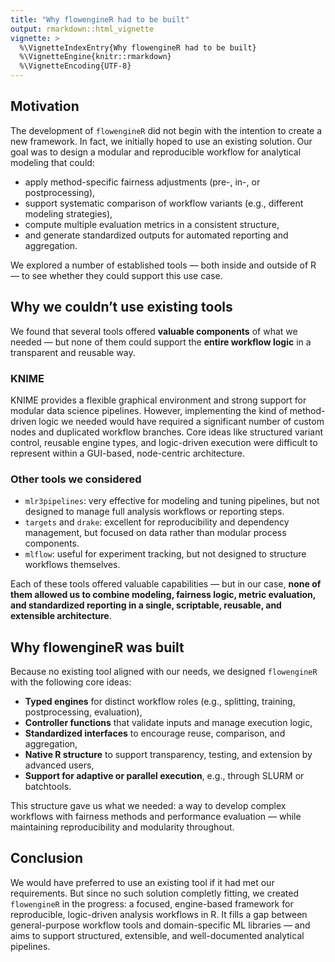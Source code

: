 ```yaml
---
title: "Why flowengineR had to be built"
output: rmarkdown::html_vignette
vignette: >
  %\VignetteIndexEntry{Why flowengineR had to be built}
  %\VignetteEngine{knitr::rmarkdown}
  %\VignetteEncoding{UTF-8}
---
```


## Motivation

The development of `flowengineR` did not begin with the intention to create a new 
framework. In fact, we initially hoped to use an existing solution. Our goal was 
to design a modular and reproducible workflow for analytical modeling that could:

- apply method-specific fairness adjustments (pre-, in-, or postprocessing),
- support systematic comparison of workflow variants (e.g., different modeling strategies),
- compute multiple evaluation metrics in a consistent structure,
- and generate standardized outputs for automated reporting and aggregation.

We explored a number of established tools — both inside and outside of R — to see 
whether they could support this use case.

## Why we couldn't use existing tools

We found that several tools offered **valuable components** of what we needed — but 
none of them could support the **entire workflow logic** in a transparent and reusable way.

### KNIME

KNIME provides a flexible graphical environment and strong support for modular data science 
pipelines. However, implementing the kind of method-driven logic we needed would have required 
a significant number of custom nodes and duplicated workflow branches. Core ideas like 
structured variant control, reusable engine types, and logic-driven execution 
were difficult to represent within a GUI-based, node-centric architecture.

### Other tools we considered

- `mlr3pipelines`: very effective for modeling and tuning pipelines, but not designed to 
  manage full analysis workflows or reporting steps.
- `targets` and `drake`: excellent for reproducibility and dependency management, 
  but focused on data rather than modular process components.
- `mlflow`: useful for experiment tracking, but not designed to structure workflows themselves.

Each of these tools offered valuable capabilities — but in our case, **none of them allowed us 
to combine modeling, fairness logic, metric evaluation, and standardized reporting in a single, 
scriptable, reusable, and extensible architecture**.

## Why flowengineR was built

Because no existing tool aligned with our needs, we designed `flowengineR` with the following 
core ideas:

- **Typed engines** for distinct workflow roles (e.g., splitting, training, postprocessing, evaluation),
- **Controller functions** that validate inputs and manage execution logic,
- **Standardized interfaces** to encourage reuse, comparison, and aggregation,
- **Native R structure** to support transparency, testing, and extension by advanced users,
- **Support for adaptive or parallel execution**, e.g., through SLURM or batchtools.

This structure gave us what we needed: a way to develop complex workflows with fairness methods 
and performance evaluation — while maintaining reproducibility and modularity throughout.

## Conclusion

We would have preferred to use an existing tool if it had met our requirements. 
But since no such solution completly fitting, we created `flowengineR` in the progress: 
a focused, engine-based framework for reproducible, logic-driven analysis workflows in R. 
It fills a gap between general-purpose workflow tools and domain-specific ML libraries — 
and aims to support structured, extensible, and well-documented analytical pipelines.
